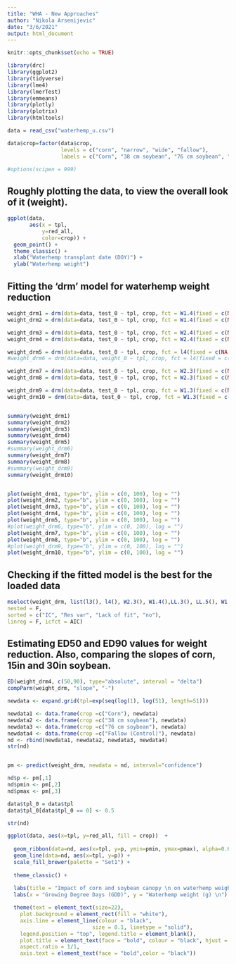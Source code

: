 ```yaml
---
title: "WHA - New Approaches"
author: "Nikola Arsenijevic"
date: "3/6/2021"
output: html_document
---
```


```r
knitr::opts_chunk$set(echo = TRUE)
```



```r
library(drc)
library(ggplot2)
library(tidyverse)
library(lme4)
library(lmerTest)
library(emmeans)
library(plotly)
library(plotrix)
library(htmltools)

```

```r
data = read_csv("waterhemp_u.csv")

data$crop=factor(data$crop, 
                 levels = c("corn", "narrow", "wide", "fallow"), 
                 labels = c("Corn", "38 cm soybean", "76 cm soybean", "Fallow (Control)"))

#options(scipen = 999)
```

## Roughly plotting the data, to view the overall look of it (weight).
```r
ggplot(data, 
       aes(x = tpl, 
           y=red_all, 
           color=crop)) + 
  geom_point() + 
  theme_classic() +
  xlab("Waterhemp transplant date (DOY)") +
  ylab("Waterhemp weight")
```

## Fitting the 'drm' model for waterhemp weight reduction
```r
weight_drm1 = drm(data=data, test_0 ~ tpl, crop, fct = W1.4(fixed = c(NA,0,100,NA), names = c("slope","lower", "upper", "ec50")))
weight_drm2 = drm(data=data, test_0 ~ tpl, crop, fct = W1.4(fixed = c(NA,NA,NA,NA), names = c("slope","lower", "upper", "ec50")))

weight_drm3 = drm(data=data, test_0 ~ tpl, crop, fct = W2.4(fixed = c(NA,0,100,NA), names = c("slope","lower", "upper", "ec50")))
weight_drm4 = drm(data=data, test_0 ~ tpl, crop, fct = W2.4(fixed = c(NA,NA,NA,NA), names = c("slope","lower", "upper", "ec50")))

weight_drm5 = drm(data=data, test_0 ~ tpl, crop, fct = l4(fixed = c(NA,0,100,NA), names = c("slope","lower", "upper", "ec50")))
#weight_drm6 = drm(data=data, weight_0 ~ tpl, crop, fct = l4(fixed = c(NA,NA,NA,NA), names = c("slope","lower", "upper", "ec50")))

weight_drm7 = drm(data=data, test_0 ~ tpl, crop, fct = W2.3(fixed = c(NA,NA,NA), names = c("slope","upper", "ec50")))
weight_drm8 = drm(data=data, test_0 ~ tpl, crop, fct = W2.3(fixed = c(NA,100,NA), names = c("slope","upper", "ec50")))

weight_drm9 = drm(data=data, test_0 ~ tpl, crop, fct = W1.3(fixed = c(NA,NA,NA), names = c("slope","upper", "ec50")))
weight_drm10 = drm(data=data, test_0 ~ tpl, crop, fct = W1.3(fixed = c(NA,100,NA), names = c("slope","upper", "ec50")))


summary(weight_drm1)
summary(weight_drm2)
summary(weight_drm3)
summary(weight_drm4)
summary(weight_drm5)
#summary(weight_drm6)
summary(weight_drm7)
summary(weight_drm8)
#summary(weight_drm9)
summary(weight_drm10)


plot(weight_drm1, type="b", ylim = c(0, 100), log = "")
plot(weight_drm2, type="b", ylim = c(0, 100), log = "")
plot(weight_drm3, type="b", ylim = c(0, 100), log = "")
plot(weight_drm4, type="b", ylim = c(0, 100), log = "")
plot(weight_drm5, type="b", ylim = c(0, 100), log = "")
#plot(weight_drm6, type="b", ylim = c(0, 100), log = "")
plot(weight_drm7, type="b", ylim = c(0, 100), log = "")
plot(weight_drm8, type="b", ylim = c(0, 100), log = "")
#plot(weight_drm9, type="b", ylim = c(0, 100), log = "")
plot(weight_drm10, type="b", ylim = c(0, 100), log = "")
```


## Checking if the fitted model is the best for the loaded data
```r
mselect(weight_drm, list(l3(), l4(), W2.3(), W1.4(),LL.3(), LL.5(), W1.3(), W1.4(), W2.4()),
nested = F,
sorted = c("IC", "Res var", "Lack of fit", "no"),
linreg = F, icfct = AIC)
```

## Estimating ED50 and ED90 values for weight reduction. Also, comparing the slopes of corn, 15in and 30in soybean.
```r
ED(weight_drm4, c(50,90), type="absolute", interval = "delta")
compParm(weight_drm, "slope", "-")
```


```r
newdata <- expand.grid(tpl=exp(seq(log(1), log(51), length=51)))

newdata1 <- data.frame(crop =c("Corn"), newdata)
newdata2 <- data.frame(crop =c("38 cm soybean"), newdata)
newdata3 <- data.frame(crop =c("76 cm soybean"), newdata)
newdata4 <- data.frame(crop =c("Fallow (Control)"), newdata)
nd <- rbind(newdata1, newdata2, newdata3, newdata4)
str(nd)


pm <- predict(weight_drm, newdata = nd, interval="confidence")

nd$p <- pm[,1]
nd$pmin <- pm[,2]
nd$pmax <- pm[,3]

data$tpl_0 = data$tpl
data$tpl_0[data$tpl_0 == 0] <- 0.5

str(nd)
```


```r
ggplot(data, aes(x=tpl, y=red_all, fill = crop))  +
  
  geom_ribbon(data=nd, aes(x=tpl, y=p, ymin=pmin, ymax=pmax), alpha=0.65) +
  geom_line(data=nd, aes(x=tpl, y=p)) + 
  scale_fill_brewer(palette = "Set1") + 
  
  theme_classic() +
  
  labs(title = "Impact of corn and soybean canopy \n on waterhemp weight \n") + 
  labs(x = "Growing Degree Days (GDD)", y = "Waterhemp weight (g) \n") +

  theme(text = element_text(size=22),
    plot.background = element_rect(fill = "white"),
    axis.line = element_line(colour = "black", 
                           size = 0.1, linetype = "solid"),
    legend.position = "top", legend.title = element_blank(),
    plot.title = element_text(face = "bold", colour = "black", hjust = .5),
    aspect.ratio = 1/1,
    axis.text = element_text(face = "bold",color = "black"))
  
```
